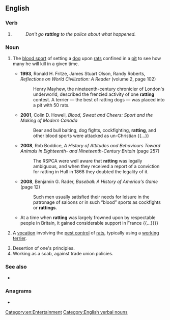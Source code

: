 ==English==

===Verb===
{{head|en|verb form}}

# {{present participle of|en|rat|nocat=1}}
#: ''Don't go '''ratting''' to the police about what happened.''

===Noun===
{{en-noun|-|s}}

# {{lb|en|archaic}} The [[blood sport]] of setting a [[dog]] upon [[rat]]s confined in a [[pit]] to see how many he will kill in a given time.
#* '''1993''', Ronald H. Fritze, James Stuart Olson, Randy Roberts, ''Reflections on World Civilization: A Reader'' (volume 2, page 102)
#*: Henry Mayhew, the nineteenth-century chronicler of London's underworld, described the frenzied activity of one '''ratting''' contest. A terrier — the best of ratting dogs — was placed into a pit with 50 rats.
#* '''2001''', Colin D. Howell, ''Blood, Sweat and Cheers: Sport and the Making of Modern Canada''
#*: Bear and bull baiting, dog fights, cockfighting, '''ratting''', and other blood sports were attacked as un-Christian {{...}}
#* '''2008''', Rob Boddice, ''A History of Attitudes and Behaviours Toward Animals in Eighteenth- and Nineteenth-Century Britain'' (page 257)
#*: The RSPCA were well aware that '''ratting''' was legally ambiguous, and when they received a report of a conviction for ratting in Hull in 1868 they doubted the legality of it.
#* '''2008''', Benjamin G. Rader, ''Baseball: A History of America's Game'' (page 12)
#*: Such men usually satisfied their needs for leisure in the patronage of saloons or in such “blood” sports as cockfights or '''rattings'''.
#* {{quote-book|en|year=2012|author=Jan Bondeson|title=Amazing Dogs: A Cabinet of Canine Curiosities|passage=This was the pit for dog fights, cockfights and rat killing. {{...}} At a time when '''ratting''' was largely frowned upon by respectable people in Britain, it gained considerable support in France {{...}}}}
# {{lb|en|uncountable}} A [[vocation]] involving the [[pest control]] of [[rats]], typically using a [[working terrier]].
# Desertion of one's principles.
# Working as a scab, against trade union policies.

===See also===
* {{sense|blood sport}} {{l|en|rat-baiting}}

===Anagrams===
* {{anagrams|en|a=aginrtt|tarting}}

[[Category:en:Entertainment]]
[[Category:English verbal nouns]]
